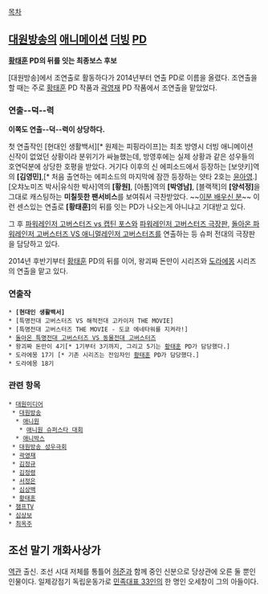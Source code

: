 [[목차]]

== [[대원방송]]의 [[애니메이션]] [[더빙]] [[PD]] ==
'''[[황태훈]] PD의 뒤를 잇는 최종보스 후보'''

[대원방송]에서 조연출로 활동하다가 2014년부터 연출 PD로 이름을 올렸다. 조연출을 할 때는 주로 [[황태훈]] PD 작품과 [[곽영재]] PD 작품에서 조연출을 맡았었다. 

=== 연출--덕--력 ===
'''이쪽도 연출--덕--력이 상당하다.'''

첫 연출작인 [현대인 생활백서][* 원제는 피핑라이프]는 최초 방영시 더빙 애니메이션 신작이 없었던 상황이라 분위기가 싸늘했는데, 방영후에는 실제 상황과 같은 성우들의 호연덕분에 상당한 호평을 받았다. 거기다 이후의 신 에피소드에서 등장하는 [보얏키]역의 '''[김영민]''',[* 처음 출연하는 에피소드의 마지막에 잠깐 등장하는 얏타 2호는 [[윤아영]].] [오챠노미즈 박사|유식한 박사]역의 '''[황원]''', [아톰]역의 '''[박영남]''', [블랙잭]의 '''[양석정]'''을 그대로 캐스팅하는 '''미칠듯한 팬서비스'''를 보여줘서 극찬받았다. ~~[[이분 배우신 분]]~~ 이런 센스있는 연출로 '''[황태훈]'''의 뒤를 잇는 PD가 나오는게 아니냐고 기대받고 있다.

그 후 [[특명전대 고버스터즈 VS 해적전대 고카이저 THE MOVIE|파워레인저 고버스터즈 vs 캡틴 포스]]와 [[특명전대 고버스터즈 THE MOVIE - 도쿄 에네타워를 지켜라!|파워레인저 고버스터즈 극장판]], [[돌아온 특명전대 고버스터즈 VS 동물전대 고버스터즈|돌아온 파워레인저 고버스터즈 VS 애니멀레인저 고버스터즈]]를 연출하는 등 슈퍼 전대의 극장판을 담당하고 있다.

2014년 후반기부터 [[황태훈]] PD의 뒤를 이어, 왕괴짜 돈만이 시리즈와 [[도라에몽/애니메이션|도라에몽]] 시리즈의 연출을 맡고 있다.
=== 연출작 ===
 * '''[현대인 생활백서]'''
 * [특명전대 고버스터즈 VS 해적전대 고카이저 THE MOVIE]
 * [특명전대 고버스터즈 THE MOVIE - 도쿄 에네타워를 지켜라!]
 * [[돌아온 특명전대 고버스터즈 VS 동물전대 고버스터즈]]
 * 왕괴짜 돈만이 4기[* 1기부터 3기까지, 그리고 5기는 [[황태훈]] PD가 담당했다.]
 * 도라에몽 17기 [* 기존 시리즈는 전임자인 [[황태훈]] PD가 담당했다.]
 * 도라에몽 18기

=== 관련 항목 ===
 * [[대원미디어]]
  * [[대원방송]]
   * [[애니원]]
    * [[애니원 슈퍼스타 대회]]
   * [[애니박스]]
  * [[대원방송 성우극회]]
  * [[곽영재]]
  * [[김정규]]
  * [[김정령]]
  * [[서정은]]
  * [[심상백]]
  * [[황태훈]]
 * [[챔프TV]]
 * [[심상보]]
 * [[최옥주]]

== 조선 말기 개화사상가 ==
[[역관]] 출신. 조선 시대 저체를 통틀어 [[허준]]과 함께 중인 신분으로 당상관에 오른 둘 뿐인 인물이다. 일제강점기 독립운동가로 [[민족대표 33인]]의 한 명인 오세창이 그의 아들이다.

